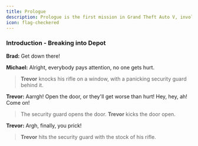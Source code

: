 ---
title: Prologue 
description: Prologue is the first mission in Grand Theft Auto V, involving Michael Townley and Trevor Philips. It is set in 2004 in the town of Ludendorff, North Yankton.
icon: flag-checkered
---

### Introduction - Breaking into Depot
**Brad:** Get down there!

**Michael:** Alright, everybody pays attention, no one gets hurt.

> **Trevor** knocks his rifle on a window, with a panicking security guard behind it.

**Trevor:** Aarrgh! Open the door, or they'll get worse than hurt! Hey, hey, ah! Come on!

> The security guard opens the door. **Trevor** kicks the door open.

**Trevor:** Argh, finally, you prick!

> **Trevor** hits the security guard with the stock of his rifle.